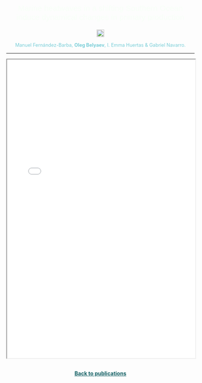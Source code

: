 <style>
  /* Contenedor de la imagen */
  .hero-container {
    width: 100%;
    text-align: center; /* Centra el contenido dentro del contenedor */
  }
  
  /* Imagen de fondo sin tintado */
  .hero-image {
    width: 100%;
    height: auto; /* Mantiene la proporción original de la imagen */
    object-fit: cover;
  }
  
  /* Estilo del título del artículo */
  .article-title {
    color: #f7fff7; /* Color del texto del título */
    font-size: 1.5em; /* Ajusta el tamaño del texto según sea necesario */
    font-family: sans-serif; /* Fuente sans-serif */
    margin-top: 20px; /* Espacio entre la imagen y el título */
    text-align: center; /* Centra el texto */
  }
</style>

<!-- Título del artículo como enlace al DOI -->
<div class="article-title">
  <a href="https://www.nature.com/articles/s43247-024-01553-x" style="color: #f7fff7; font-family: 'Jost', sans-serif;text-decoration: none;">
    Marine heatwaves in a shifting Southern Ocean induce dynamical changes in primary production
  </a>
</div>

<p style="text-align: center;">
  <img src="commsearth3.png" alt="CommsEarth Logo" style="height: 20px;">
</p>


<div style="text-align: center;">
  <span style="font-size: 0.9em; color: #78cdd7;">
  Manuel Fernández-Barba, <strong>Oleg Belyaev</strong>, I. Emma Huertas & Gabriel Navarro.

----
   
<iframe src="pdfs/3_Marine heatwaves in a shifting Southern Ocean induce dynamical changes in primary production.pdf" width="100%" height="800"></iframe>
   

```{=html}
<p style="text-align: center; margin: 30px;">
    <a href="/publications/index.qmd" style="color: #125F63; text-decoration: underline; font-size: 1em; font-weight: bold;">
        Back to publications
    </a>
</p>
```